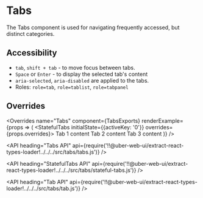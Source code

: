 <!--
Copyright (c) 2018-2019 Uber Technologies, Inc.

This source code is licensed under the MIT license found in the
LICENSE file in the root directory of this source tree.
-->





# Tabs

The Tabs component is used for navigating frequently accessed, but distinct categories.

## Accessibility

- `tab`, `shift + tab` - to move focus between tabs.
- `Space` or `Enter` - to display the selected tab's content
- `aria-selected`, `aria-disabled` are applied to the tabs.
- Roles: `role=tab`, `role=tablist`, `role=tabpanel`

<Example title="Controlled Tabs Usage" path="tabs/controlled.js">
  <TabsControlled />
</Example>

<Example title="Uncontrolled Tabs Usage" path="tabs/uncontrolled.js">
  <TabsUncontrolled />
</Example>

<Example title="Tabs SEO Friendly" path="tabs/renderall.js">
  <TabsRenderAll />
</Example>

<Example title="Tabs Vertical Usage" path="tabs/vertical.js">
  <TabsVertical />
</Example>

<Example title="Tabs Overrides" path="tabs/overrides.js">
  <TabsOverrides />
</Example>

## Overrides

<Overrides
  name="Tabs"
  component={TabsExports}
  renderExample={props => (
    <StatefulTabs initialState={{activeKey: '0'}} overrides={props.overrides}>
      <Tab overrides={props.overrides} title="Tab Link 1">
        Tab 1 content
      </Tab>
      <Tab overrides={props.overrides} title="Tab Link 2">
        Tab 2 content
      </Tab>
      <Tab overrides={props.overrides} title="Tab Link 3">
        Tab 3 content
      </Tab>
    </StatefulTabs>
  )}
/>

<API
  heading="Tabs API"
  api={require('!!@uber-web-ui/extract-react-types-loader!../../../src/tabs/tabs.js')}
/>

<API
  heading="StatefulTabs API"
  api={require('!!@uber-web-ui/extract-react-types-loader!../../../src/tabs/stateful-tabs.js')}
/>

<API
  heading="Tab API"
  api={require('!!@uber-web-ui/extract-react-types-loader!../../../src/tabs/tab.js')}
/>

